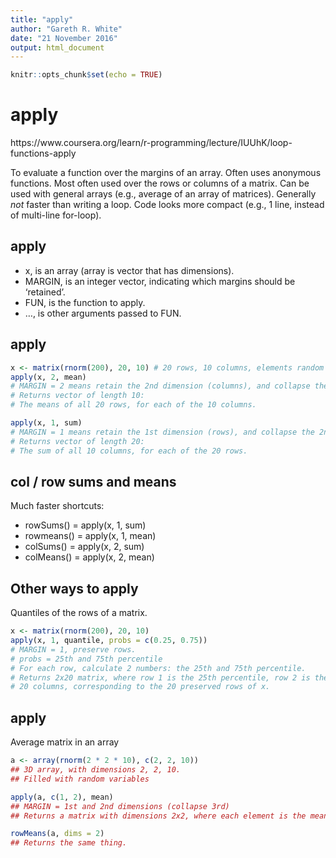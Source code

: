 ```yaml
---
title: "apply"
author: "Gareth R. White"
date: "21 November 2016"
output: html_document
---
```


```r
knitr::opts_chunk$set(echo = TRUE)
```

# apply
https://www.coursera.org/learn/r-programming/lecture/IUUhK/loop-functions-apply\

To evaluate a function over the margins of an array.
Often uses anonymous functions.
Most often used over the rows or columns of a matrix.
Can be used with general arrays (e.g., average of an array of matrices).
Generally _not_ faster than writing a loop.
Code looks more compact (e.g., 1 line, instead of multi-line for-loop).

## apply
- x, is an array (array is vector that has dimensions).
- MARGIN, is an integer vector, indicating which margins should be 'retained'.
- FUN, is the function to apply.
- ..., is other arguments passed to FUN.

## apply

```r
x <- matrix(rnorm(200), 20, 10) # 20 rows, 10 columns, elements random
apply(x, 2, mean)
# MARGIN = 2 means retain the 2nd dimension (columns), and collapse the 1st (rows).
# Returns vector of length 10:
# The means of all 20 rows, for each of the 10 columns.

apply(x, 1, sum)
# MARGIN = 1 means retain the 1st dimension (rows), and collapse the 2nd (columns).
# Returns vector of length 20:
# The sum of all 10 columns, for each of the 20 rows.
```

## col / row sums and means
Much faster shortcuts:

- rowSums() = apply(x, 1, sum)
- rowmeans() = apply(x, 1, mean)
- colSums() = apply(x, 2, sum)
- colMeans() = apply(x, 2, mean)

## Other ways to apply

Quantiles of the rows of a matrix.
```r
x <- matrix(rnorm(200), 20, 10)
apply(x, 1, quantile, probs = c(0.25, 0.75))
# MARGIN = 1, preserve rows.
# probs = 25th and 75th percentile
# For each row, calculate 2 numbers: the 25th and 75th percentile.
# Returns 2x20 matrix, where row 1 is the 25th percentile, row 2 is the 75th percentile.
# 20 columns, corresponding to the 20 preserved rows of x.
```


## apply
Average matrix in an array

```r
a <- array(rnorm(2 * 2 * 10), c(2, 2, 10))
## 3D array, with dimensions 2, 2, 10.
## Filled with random variables

apply(a, c(1, 2), mean)
## MARGIN = 1st and 2nd dimensions (collapse 3rd)
## Returns a matrix with dimensions 2x2, where each element is the mean of the 10 elements of the 3rd dimension of a

rowMeans(a, dims = 2)
## Returns the same thing.
```

